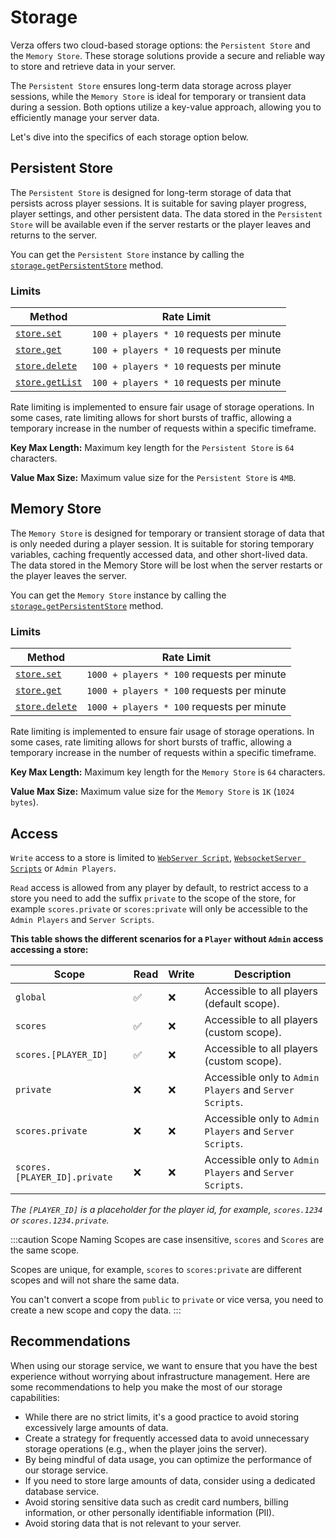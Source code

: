 # Storage

Verza offers two cloud-based storage options: the `Persistent Store` and the `Memory Store`. These storage solutions provide a secure and reliable way to store and retrieve data in your server.

The `Persistent Store` ensures long-term data storage across player sessions, while the `Memory Store` is ideal for temporary or transient data during a session. Both options utilize a key-value approach, allowing you to efficiently manage your server data.

Let's dive into the specifics of each storage option below.

## Persistent Store

The `Persistent Store` is designed for long-term storage of data that persists across player sessions. It is suitable for saving player progress, player settings, and other persistent data. The data stored in the `Persistent Store` will be available even if the server restarts or the player leaves and returns to the server.

You can get the `Persistent Store` instance by calling the [`storage.getPersistentStore`](/sdk/managers/storage/getPersistentStore) method.

### Limits

| Method                                                      | Rate Limit                               |
| ----------------------------------------------------------- | ---------------------------------------- |
| [`store.set`](/sdk/managers/storage/persistent/set)         | `100 + players * 10` requests per minute |
| [`store.get`](/sdk/managers/storage/persistent/get)         | `100 + players * 10` requests per minute |
| [`store.delete`](/sdk/managers/storage/persistent/delete)   | `100 + players * 10` requests per minute |
| [`store.getList`](/sdk/managers/storage/persistent/getList) | `100 + players * 10` requests per minute |

Rate limiting is implemented to ensure fair usage of storage operations. In some cases, rate limiting allows for short bursts of traffic, allowing a temporary increase in the number of requests within a specific timeframe.

**Key Max Length:** Maximum key length for the `Persistent Store` is `64` characters.

**Value Max Size:** Maximum value size for the `Persistent Store` is `4MB`.

## Memory Store

The `Memory Store` is designed for temporary or transient storage of data that is only needed during a player session. It is suitable for storing temporary variables, caching frequently accessed data, and other short-lived data. The data stored in the Memory Store will be lost when the server restarts or the player leaves the server.

You can get the `Memory Store` instance by calling the [`storage.getPersistentStore`](/sdk/managers/storage/getMemoryStore) method.

### Limits

| Method                                                | Rate Limit                                 |
| ----------------------------------------------------- | ------------------------------------------ |
| [`store.set`](/sdk/managers/storage/memory/set)       | `1000 + players * 100` requests per minute |
| [`store.get`](/sdk/managers/storage/memory/get)       | `1000 + players * 100` requests per minute |
| [`store.delete`](/sdk/managers/storage/memory/delete) | `1000 + players * 100` requests per minute |

Rate limiting is implemented to ensure fair usage of storage operations. In some cases, rate limiting allows for short bursts of traffic, allowing a temporary increase in the number of requests within a specific timeframe.

**Key Max Length:** Maximum key length for the `Memory Store` is `64` characters.

**Value Max Size:** Maximum value size for the `Memory Store` is `1K` (`1024 bytes`).

## Access

`Write` access to a store is limited to [`WebServer Script`](/concepts/scripts), [`WebsocketServer Scripts`](/concepts/scripts) or `Admin Players`.

`Read` access is allowed from any player by default, to restrict access to a store you need to add the suffix `private` to the scope of the store, for example `scores.private` or `scores:private` will only be accessible to the `Admin Players` and `Server Scripts`.

**This table shows the different scenarios for a `Player` without `Admin` access accessing a store:**

| Scope                        | Read | Write | Description                                              |
| ---------------------------- | ---- | ----- | -------------------------------------------------------- |
| `global`                     | ✅   | ❌    | Accessible to all players (default scope).               |
| `scores`                     | ✅   | ❌    | Accessible to all players (custom scope).                |
| `scores.[PLAYER_ID]`         | ✅   | ❌    | Accessible to all players (custom scope).                |
| `private`                    | ❌   | ❌    | Accessible only to `Admin Players` and `Server Scripts`. |
| `scores.private`             | ❌   | ❌    | Accessible only to `Admin Players` and `Server Scripts`. |
| `scores.[PLAYER_ID].private` | ❌   | ❌    | Accessible only to `Admin Players` and `Server Scripts`. |

_The `[PLAYER_ID]` is a placeholder for the player id, for example, `scores.1234` or `scores.1234.private`._

:::caution Scope Naming
Scopes are case insensitive, `scores` and `Scores` are the same scope.

Scopes are unique, for example, `scores` to `scores:private` are different scopes and will not share the same data.

You can't convert a scope from `public` to `private` or vice versa, you need to create a new scope and copy the data.
:::

## Recommendations

When using our storage service, we want to ensure that you have the best experience without worrying about infrastructure management. Here are some recommendations to help you make the most of our storage capabilities:

- While there are no strict limits, it's a good practice to avoid storing excessively large amounts of data.
- Create a strategy for frequently accessed data to avoid unnecessary storage operations (e.g., when the player joins the server).
- By being mindful of data usage, you can optimize the performance of our storage service.
- If you need to store large amounts of data, consider using a dedicated database service.
- Avoid storing sensitive data such as credit card numbers, billing information, or other personally identifiable information (PII).
- Avoid storing data that is not relevant to your server.

